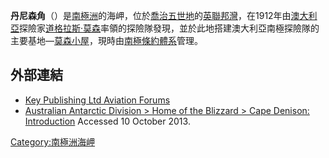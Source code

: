 '''丹尼森角'''（{{lang-en|Cape Denison}}）是[[南極洲|南極洲]]的海岬，位於[[喬治五世地|喬治五世地]]的[[英聯邦灣|英聯邦灣]]，在1912年由[[澳大利亞|澳大利亞]]探險家[[道格拉斯·莫森|道格拉斯·莫森]]率領的探險隊發現，並於此地搭建澳大利亞南極探險隊的主要基地—[[莫森小屋|莫森小屋]]，現時由[[南極條約體系|南極條約體系]]管理。

==外部連結==
* [https://web.archive.org/web/20110605020108/http://forum.keypublishing.co.uk/showthread.php?p=1510178#post1510178 Key Publishing Ltd Aviation Forums]
* [http://mawsonshuts.antarctica.gov.au/cape-denison Australian Antarctic Division > Home of the Blizzard > Cape Denison: Introduction]{{Wayback|url=http://mawsonshuts.antarctica.gov.au/cape-denison |date=20200928151121 }} Accessed 10 October 2013.

{{coord|67|0|S|142|40|E|source:GNIS|display=title}}

{{Antarctica-geo-stub}}
[[Category:南極洲海岬|Category:南極洲海岬]]